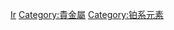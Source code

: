 {{catmore}}
{{Commons cat|Iridium}}
[[Category:各化学元素|Ir]]
[[Category:貴金屬|Category:貴金屬]]
[[Category:铂系元素|Category:铂系元素]]